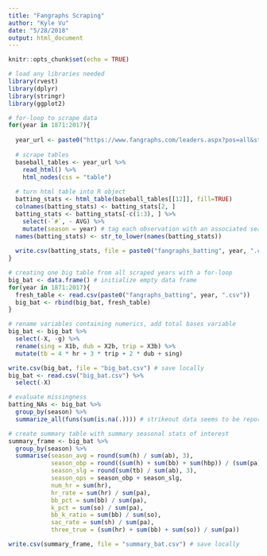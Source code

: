 ```yaml
---
title: "Fangraphs Scraping"
author: "Kyle Vu"
date: "5/28/2018"
output: html_document
---
```


```r
knitr::opts_chunk$set(echo = TRUE)
```

```r
# load any libraries needed
library(rvest)
library(dplyr)
library(stringr)
library(ggplot2)
```

```r
# for-loop to scrape data
for(year in 1871:2017){
  
  year_url <- paste0("https://www.fangraphs.com/leaders.aspx?pos=all&stats=bat&lg=all&qual=0&type=0&season=", year, "&month=0&season1=", year, "&ind=0&team=0,ts&rost=0&age=0&filter=&players=0") # iteratively create urls for each year in defined range above
  
  # scrape tables
  baseball_tables <- year_url %>%
    read_html() %>%
    html_nodes(css = "table")
  
  # turn html table into R object
  batting_stats <- html_table(baseball_tables[[12]], fill=TRUE)
  colnames(batting_stats) <- batting_stats[2, ]
  batting_stats <- batting_stats[-c(1:3), ] %>%
    select(-`#`, - AVG) %>%
    mutate(season = year) # tag each observation with an associated season
  names(batting_stats) <- str_to_lower(names(batting_stats))
  
  write.csv(batting_stats, file = paste0("fangraphs_batting", year, ".csv")) # store each year locally
}
```

```r
# creating one big table from all scraped years with a for-loop
big_bat <- data.frame() # initialize empty data frame
for(year in 1871:2017){
  fresh_table <- read.csv(paste0("fangraphs_batting", year, ".csv"))
  big_bat <- rbind(big_bat, fresh_table)
}

# rename variables containing numerics, add total bases variable
big_bat <- big_bat %>%
  select(-X, -g) %>%
  rename(sing = X1b, dub = X2b, trip = X3b) %>%
  mutate(tb = 4 * hr + 3 * trip + 2 * dub + sing)

write.csv(big_bat, file = "big_bat.csv") # save locally
big_bat <- read.csv("big_bat.csv") %>%
  select(-X)
```

```r
# evaluate missingness
batting_NAs <- big_bat %>%
  group_by(season) %>%
  summarize_all(funs(sum(is.na(.)))) # strikeout data seems to be reported uniformly after 1913

# create summary table with summary seasonal stats of interest
summary_frame <- big_bat %>%
  group_by(season) %>%
  summarise(season_avg = round(sum(h) / sum(ab), 3),
            season_obp = round((sum(h) + sum(bb) + sum(hbp)) / (sum(pa)), 3),
            season_slg = round(sum(tb) / sum(ab), 3),
            season_ops = season_obp + season_slg,
            num_hr = sum(hr),
            hr_rate = sum(hr) / sum(pa),
            bb_pct = sum(bb) / sum(pa),
            k_pct = sum(so) / sum(pa),
            bb_k_ratio = sum(bb) / sum(so),
            sac_rate = sum(sh) / sum(pa),
            three_true = (sum(hr) + sum(bb) + sum(so)) / sum(pa))

write.csv(summary_frame, file = "summary_bat.csv") # save locally
```
